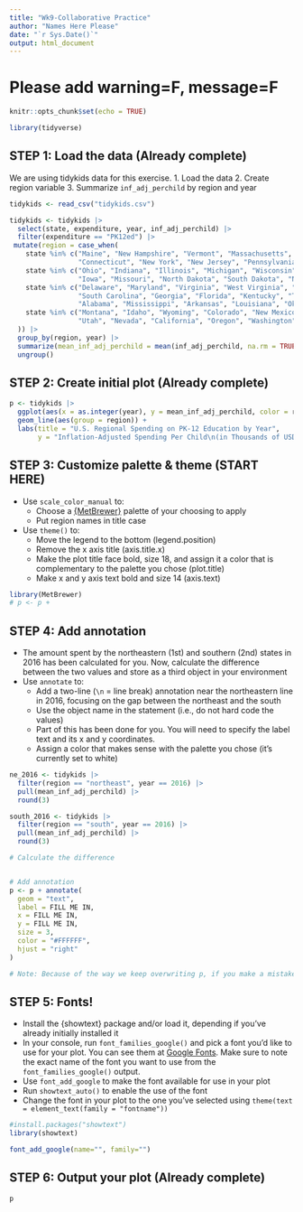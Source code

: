 ```yaml
---
title: "Wk9-Collaborative Practice"
author: "Names Here Please"
date: "`r Sys.Date()`"
output: html_document
---
```


# Please add warning=F, message=F
```r
knitr::opts_chunk$set(echo = TRUE)
```

```r
library(tidyverse)
```

## STEP 1: Load the data (Already complete)
We are using tidykids data for this exercise.
1. Load the data
2. Create region variable
3. Summarize `inf_adj_perchild` by region and year

```r
tidykids <- read_csv("tidykids.csv")

tidykids <- tidykids |>
  select(state, expenditure, year, inf_adj_perchild) |>
  filter(expenditure == "PK12ed") |>
 mutate(region = case_when(
    state %in% c("Maine", "New Hampshire", "Vermont", "Massachusetts", "Rhode Island",
                 "Connecticut", "New York", "New Jersey", "Pennsylvania") ~ "northeast",
    state %in% c("Ohio", "Indiana", "Illinois", "Michigan", "Wisconsin", "Minnesota",
                 "Iowa", "Missouri", "North Dakota", "South Dakota", "Nebraska", "Kansas") ~ "midwest",
    state %in% c("Delaware", "Maryland", "Virginia", "West Virginia", "North Carolina",
                 "South Carolina", "Georgia", "Florida", "Kentucky", "Tennessee",
                 "Alabama", "Mississippi", "Arkansas", "Louisiana", "Oklahoma", "Texas", "District of Columbia") ~ "south",
    state %in% c("Montana", "Idaho", "Wyoming", "Colorado", "New Mexico", "Arizona",
                 "Utah", "Nevada", "California", "Oregon", "Washington", "Hawaii", "Alaska") ~ "west"
  )) |>
  group_by(region, year) |>
  summarize(mean_inf_adj_perchild = mean(inf_adj_perchild, na.rm = TRUE)) |>
  ungroup()
```

## STEP 2: Create initial plot (Already complete)

```r
p <- tidykids |>
  ggplot(aes(x = as.integer(year), y = mean_inf_adj_perchild, color = region)) +
  geom_line(aes(group = region)) +
  labs(title = "U.S. Regional Spending on PK-12 Education by Year",
       y = "Inflation-Adjusted Spending Per Child\n(in Thousands of USD)")
```

## STEP 3: Customize palette & theme (START HERE)
- Use `scale_color_manual` to:
    - Choose a [{MetBrewer}](https://github.com/BlakeRMills/MetBrewer) palette of your choosing to apply
    - Put region names in title case
- Use `theme()` to:
    - Move the legend to the bottom (legend.position)
    - Remove the x axis title (axis.title.x)
    - Make the plot title face bold, size 18, and assign it a color that is complementary to the palette you chose (plot.title)
    - Make x and y axis text bold and size 14 (axis.text)

```r
library(MetBrewer)
# p <- p + 

```

## STEP 4: Add annotation
- The amount spent by the northeastern (1st)  and southern (2nd) states in 2016 has been calculated for you. Now, calculate the difference between the two values and store as a third object in your environment
- Use `annotate` to:
    - Add a two-line (`\n` = line break) annotation near the northeastern line in 2016, focusing on the gap between the northeast and the south
    - Use the object name in the statement (i.e., do not hard code the values)
    - Part of this has been done for you. You will need to specify the label text and its x and y coordinates.
    - Assign a color that makes sense with the palette you chose (it's currently set to white)
    
```r
ne_2016 <- tidykids |>
  filter(region == "northeast", year == 2016) |>
  pull(mean_inf_adj_perchild) |>
  round(3)

south_2016 <- tidykids |>
  filter(region == "south", year == 2016) |>
  pull(mean_inf_adj_perchild) |>
  round(3)

# Calculate the difference


# Add annotation
p <- p + annotate(
  geom = "text",
  label = FILL ME IN,
  x = FILL ME IN,
  y = FILL ME IN,
  size = 3,
  color = "#FFFFFF",
  hjust = "right"
)

# Note: Because of the way we keep overwriting p, if you make a mistake, you will want to go back and re-run steps 2 and 3 before re-running this code chunk. This is why I typically write plots all in one call, but I wanted to break it up for this exercise.
```

## STEP 5: Fonts!
- Install the {showtext} package and/or load it, depending if you've already initially installed it
- In your console, run `font_families_google()` and pick a font you'd like to use for your plot. You can see them at [Google Fonts](fonts.google.com). Make sure to note the exact name of the font you want to use from the `font_families_google()` output.
- Use `font_add_google` to make the font available for use in your plot
- Run `showtext_auto()` to enable the use of the font
- Change the font in your plot to the one you've selected using `theme(text = element_text(family = "fontname"))`

```r
#install.packages("showtext")
library(showtext)

font_add_google(name="", family="")

```


## STEP 6: Output your plot (Already complete)

```r
p
```